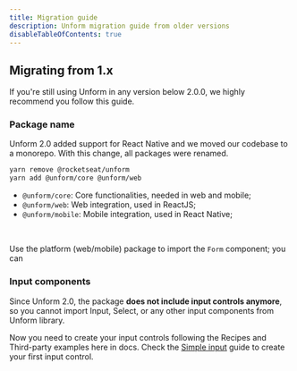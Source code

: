 ```yaml
---
title: Migration guide
description: Unform migration guide from older versions
disableTableOfContents: true
---
```


## Migrating from 1.x

If you're still using Unform in any version below 2.0.0, we highly recommend you
follow this guide.

### Package name

Unform 2.0 added support for React Native and we moved our codebase to a monorepo.
With this change, all packages were renamed.

```sh
yarn remove @rocketseat/unform
yarn add @unform/core @unform/web
```

- `@unform/core`: Core functionalities, needed in web and mobile;
- `@unform/web`: Web integration, used in ReactJS;
- `@unform/mobile`: Mobile integration, used in React Native;

<br />

Use the platform (web/mobile) package to import the `Form` component; you can

### Input components

Since Unform 2.0, the package **does not include input controls anymore**, so
you cannot import Input, Select, or any other input components from Unform library.

Now you need to create your input controls following the Recipes and Third-party
examples here in docs. Check the [Simple input](/recipes/simple-input) guide to
create your first input control.
